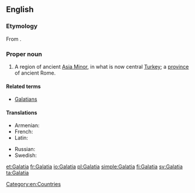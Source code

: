 ==English==
{{wikipedia}}

===Etymology===
From {{etyl|grc|en}} {{term|Γαλατία||sc=polytonic|tr=Galatia|lang=grc}}.

===Proper noun===
{{en-proper noun}}

# A region of ancient [[Asia Minor]], in what is now central [[Turkey]]; a [[province]] of ancient Rome.

====Related terms====
* [[Galatians]]

====Translations====
{{trans-top|region}}
* Armenian: {{t-|hy|Գաղատիա|tr=Gaġatia}}
* French: {{t+|fr|Galatie|f}}
* Latin: {{t-|la|Galatia|f}}
{{trans-mid}}
* Russian: {{t-|ru|Галатия|f|tr=Galatija}}
* Swedish: {{t+|sv|Galatien|n}}
{{trans-bottom}}

[[Category:en:Countries]]

[[et:Galatia]]
[[fr:Galatia]]
[[io:Galatia]]
[[pl:Galatia]]
[[simple:Galatia]]
[[fi:Galatia]]
[[sv:Galatia]]
[[ta:Galatia]]